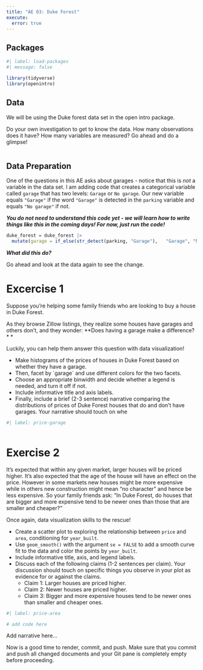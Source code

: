 ```yaml
---
title: "AE 03: Duke Forest"
execute:
  error: true
---
```


## Packages

```r
#| label: load-packages
#| message: false

library(tidyverse)
library(openintro)
```

## Data

We will be using the Duke forest data set in the open intro package.

Do your own investigation to get to know the data.
How many observations does it have?
How many variables are measured?
Go ahead and do a glimpse!

```r

```

## Data Preparation

One of the questions in this AE asks about garages - notice that this is *not* a variable in the data set.
I am adding code that creates a categorical variable called `garage` that has two levels: `Garage` or `No garage`.
Our new variable equals `"Garage"` if the word `"Garage"` is detected in the `parking` variable and equals `"No garage"` if not.

***You do not need to understand this code yet - we will learn how to write things like this in the coming days! For now, just run the code!***

```r
duke_forest = duke_forest |>
  mutate(garage = if_else(str_detect(parking, "Garage"),   "Garage", "No garage"))
```

***What did this do?***

Go ahead and look at the data again to see the change.

# Excercise 1

Suppose you're helping some family friends who are looking to buy a house in Duke Forest.

As they browse Zillow listings, they realize some houses have garages and others don't, and they wonder: \*\*Does having a garage make a difference?\*
\*

Luckily, you can help them answer this question with data visualization!

-   Make histograms of the prices of houses in Duke Forest based on whether they have a garage.
-   Then, facet by \`garage\` and use different colors for the two facets.
-   Choose an appropriate binwidth and decide whether a legend is needed, and turn it off if not.
-   Include informative title and axis labels.
-   Finally, include a brief (2-3 sentence) narrative comparing the distributions of prices of Duke Forest houses that do and don't have garages. Your narrative should touch on whe

```r
#| label: price-garage
 

```

# Exercise 2

It's expected that within any given market, larger houses will be priced higher.
It's also expected that the age of the house will have an effect on the price.
However in some markets new houses might be more expensive while in others new construction might mean "no character" and hence be less expensive.
So your family friends ask: "In Duke Forest, do houses that are bigger and more expensive tend to be newer ones than those that are smaller and cheaper?"

Once again, data visualization skills to the rescue!

-   Create a scatter plot to exploring the relationship between `price` and `area`, conditioning for `year_built`.
-   Use `geom_smooth()` with the argument `se = FALSE` to add a smooth curve fit to the data and color the points by `year_built`.
-   Include informative title, axis, and legend labels.
-   Discuss each of the following claims (1-2 sentences per claim). Your discussion should touch on specific things you observe in your plot as evidence for or against the claims.
    -   Claim 1: Larger houses are priced higher.
    -   Claim 2: Newer houses are priced higher.
    -   Claim 3: Bigger and more expensive houses tend to be newer ones than smaller and cheaper ones.

```r
#| label: price-area

# add code here
```

Add narrative here...

::: callout-important
Now is a good time to render, commit, and push.
Make sure that you commit and push all changed documents and your Git pane is completely empty before proceeding.
:::
